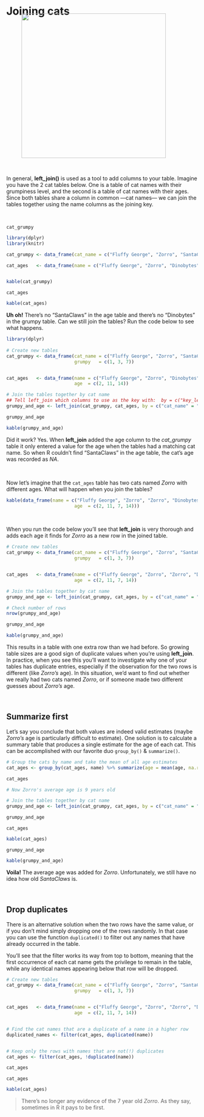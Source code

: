 # Joining cats


![](images/left_join_cheat.png){width="380" align="right" style="margin-top: -30px; margin-left: 40px; margin-right: 5px;"}

<br>

In general, **left_join()** is used as a tool to add columns to your table. Imagine you have the 2 cat tables below. One is a table of cat names with their grumpiness level, and the second is a table of cat names with their ages. Since both tables share a column in common —cat names— we can join the tables together using the name columns as the joining key. 

<style type="text/css"> .table {width: 30%;} </style>

<br>

`cat_grumpy`
```r
library(dplyr)
library(knitr)

cat_grumpy <- data_frame(cat_name = c("Fluffy George", "Zorro", "SantaClaws"), grumpy = c(1,3,7))       

cat_ages   <- data_frame(name = c("Fluffy George", "Zorro", "Dinobytes"), age = c(2,11,14))


kable(cat_grumpy)

```

`cat_ages`
```r
kable(cat_ages)
```

__Uh oh!__ There's no "SantaClaws" in the age table and there's no "Dinobytes" in the grumpy table. Can we still join the tables? Run the code below to see what happens.

```r
library(dplyr)
   
# Create new tables 
cat_grumpy <- data_frame(cat_name = c("Fluffy George", "Zorro", "SantaClaws"), 
                         grumpy   = c(1, 3, 7))


cat_ages   <- data_frame(name = c("Fluffy George", "Zorro", "Dinobytes"), 
                         age  = c(2, 11, 14))

# Join the tables together by cat name
## Tell left_join which columns to use as the key with:  by = c("key_left" = "key_right")
grumpy_and_age <- left_join(cat_grumpy, cat_ages, by = c("cat_name" = "name" ))

grumpy_and_age
```


```r
kable(grumpy_and_age)
```

Did it work? Yes. When **left_join** added the age column to the *cat_grumpy* table it only entered a value for the age when the tables had a matching cat name. So when R couldn't find "SantaClaws" in the age table, the cat's age was recorded as _NA_.  

<br>

 
Now let's imagine that the `cat_ages` table has two cats named _Zorro_ with different ages. What will happen when you join the tables?

```r
kable(data_frame(name = c("Fluffy George", "Zorro", "Zorro", "Dinobytes"), 
                         age  = c(2, 11, 7, 14)))
```

<br>

When you run the code below you'll see that **left_join** is very thorough and adds each age it finds for _Zorro_ as a new row in the joined table. 
```r
# Create new tables 
cat_grumpy <- data_frame(cat_name = c("Fluffy George", "Zorro", "SantaClaws"), 
                         grumpy   = c(1, 3, 7))


cat_ages   <- data_frame(name = c("Fluffy George", "Zorro", "Zorro", "Dinobytes"), 
                         age  = c(2, 11, 7, 14))

# Join the tables together by cat name
grumpy_and_age <- left_join(cat_grumpy, cat_ages, by = c("cat_name" = "name"))

# Check number of rows
nrow(grumpy_and_age)

grumpy_and_age
```


```r
kable(grumpy_and_age)
```

This results in a table with one extra row than we had before. So growing table sizes are a good sign of duplicate values when you're using **left_join**. In practice, when you see this you’ll want to investigate why one of your tables has duplicate entries, especially if the observation for the two rows is different (like _Zorro's_ age). In this situation, we'd want to find out whether we really had two cats named _Zorro_, or if someone made two different guesses about _Zorro's_ age. 

<br>

## Summarize first
Let's say you conclude that both values are indeed valid estimates (maybe _Zorro's_ age is particularly difficult to estimate). One solution is to calculate a summary table that produces a single estimate for the age of each cat. This can be accomplished with our favorite duo `group_by()` & `summarize()`.

```r

# Group the cats by name and take the mean of all age estimates
cat_ages <- group_by(cat_ages, name) %>% summarize(age = mean(age, na.rm = T))

cat_ages

# Now Zorro's average age is 9 years old

# Join the tables together by cat name
grumpy_and_age <- left_join(cat_grumpy, cat_ages, by = c("cat_name" = "name"))

grumpy_and_age
```


`cat_ages`
```r
kable(cat_ages)
```


`grumpy_and_age`
```r
kable(grumpy_and_age)
```


__Voila!__ The average age was added for _Zorro_. Unfortunately, we still have no idea how old _SantaClaws_ is. 

<br>

## Drop duplicates
There is an alternative solution when the two rows have the same value, or if you don't mind simply dropping one of the rows randomly. In that case you can use the function `duplicated()` to filter out any names that have already occurred in the table. 

You'll see that the filter works its way from top to bottom, meaning that the first occurrence of each cat name gets the privilege to remain in the table, while any identical names appearing below that row will be dropped.

```r

# Create new tables 
cat_grumpy <- data_frame(cat_name = c("Fluffy George", "Zorro", "SantaClaws"), 
                         grumpy   = c(1, 3, 7))


cat_ages   <- data_frame(name = c("Fluffy George", "Zorro", "Zorro", "Dinobytes"), 
                         age  = c(2, 11, 7, 14))


# Find the cat names that are a duplicate of a name in a higher row
duplicated_names <- filter(cat_ages, duplicated(name))


# Keep only the rows with names that are not(!) duplicates
cat_ages <- filter(cat_ages, !duplicated(name))

cat_ages

```


`cat_ages`
```r
kable(cat_ages)
```


> There's no longer any evidence of the 7 year old _Zorro_. As they say, sometimes in R it pays to be first.


<br>
